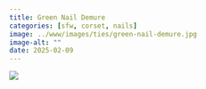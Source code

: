 ```yaml
---
title: Green Nail Demure
categories: [sfw, corset, nails]
image: ../www/images/ties/green-nail-demure.jpg
image-alt: ""
date: 2025-02-09
---
```



![](../www/images/ties/green-nail-demure.jpg)

